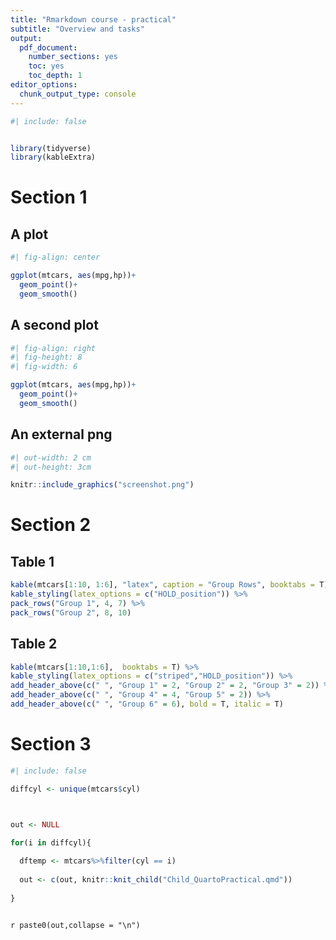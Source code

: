 ```yaml
---
title: "Rmarkdown course - practical"
subtitle: "Overview and tasks"
output:
  pdf_document:
    number_sections: yes
    toc: yes
    toc_depth: 1
editor_options: 
  chunk_output_type: console
---
```



```r
#| include: false


library(tidyverse)
library(kableExtra)

```

# Section 1

## A plot

```r
#| fig-align: center

ggplot(mtcars, aes(mpg,hp))+
  geom_point()+
  geom_smooth()

```

## A second plot

```r
#| fig-align: right
#| fig-height: 8
#| fig-width: 6

ggplot(mtcars, aes(mpg,hp))+
  geom_point()+
  geom_smooth()

```

## An external png

```r
#| out-width: 2 cm
#| out-height: 3cm

knitr::include_graphics("screenshot.png")

```


\newpage

# Section 2


## Table 1


```r

kable(mtcars[1:10, 1:6], "latex", caption = "Group Rows", booktabs = T) %>%
kable_styling(latex_options = c("HOLD_position")) %>%
pack_rows("Group 1", 4, 7) %>%
pack_rows("Group 2", 8, 10)

```



## Table 2

```r


kable(mtcars[1:10,1:6],  booktabs = T) %>%
kable_styling(latex_options = c("striped","HOLD_position")) %>%
add_header_above(c(" ", "Group 1" = 2, "Group 2" = 2, "Group 3" = 2)) %>%
add_header_above(c(" ", "Group 4" = 4, "Group 5" = 2)) %>%
add_header_above(c(" ", "Group 6" = 6), bold = T, italic = T)


```


\newpage


# Section 3


```r
#| include: false

diffcyl <- unique(mtcars$cyl)



out <- NULL

for(i in diffcyl){
  
  dftemp <- mtcars%>%filter(cyl == i)
  
  out <- c(out, knitr::knit_child("Child_QuartoPractical.qmd"))
  
}



```

`r paste0(out,collapse = "\n")`

